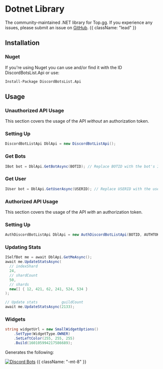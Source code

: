 # Dotnet Library

The community-maintained .NET library for Top.gg. If you experience any issues, please submit an issue on [GitHub](https://github.com/top-gg/DBL-dotnet-Library). {{ className: "lead" }}

## Installation

### Nuget

If you're using Nuget you can use and/or find it with the ID DiscordBotsList.Api or use:

```bash
Install-Package DiscordBotsList.Api
```

## Usage

### Unauthorized API Usage

This section covers the usage of the API *without* an authorization token.

### Setting Up
```csharp
DiscordBotListApi DblApi = new DiscordBotListApi();
```

### Get Bots
```csharp
IBot bot = DblApi.GetBotAsync(BOTID); // Replace BOTID with the bot's ID
```

### Get User
```csharp
IUser bot = DblApi.GetUserAsync(USERID); // Replace USERID with the user's ID
```


### Authorized API Usage

This section covers the usage of the API *with* an authorization token.

### Setting Up
```csharp
AuthDiscordBotListApi DblApi = new AuthDiscordBotListApi(BOTID, AUTHTOKEN);
```

### Updating Stats
```csharp
ISelfBot me = await DblApi.GetMeAsync();
await me.UpdateStatsAsync(
  // indexShard
  24,
  // shardCount
  50,
  // shards
  new[] { 12, 421, 62, 241, 524, 534 }
);

// Update stats           guildCount
await me.UpdateStatsAsync(2133);
```

### Widgets
```csharp
string widgetUrl = new SmallWidgetOptions()
	.SetType(WidgetType.OWNER)
	.SetLeftColor(255, 255, 255)
	.Build(160105994217586689);
```
Generates the following:

[![Discord Bots](https://discordbots.org/api/widget/status/160105994217586689.svg?leftcolor=FFFFFF)](https://discordbots.org/bot/160105994217586689) {{ className: "-mt-8" }}